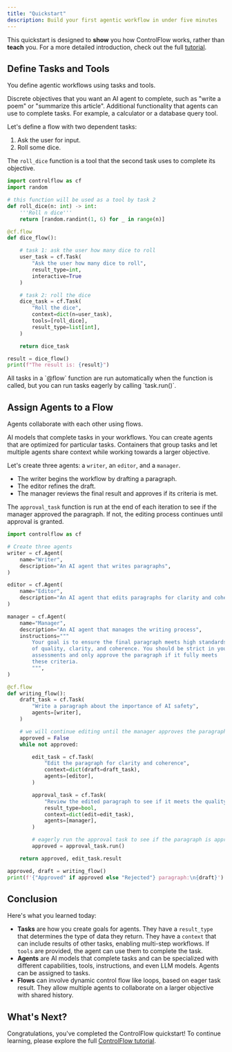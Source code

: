 ```yaml
---
title: "Quickstart"
description: Build your first agentic workflow in under five minutes
---
```



This quickstart is designed to **show** you how ControlFlow works, rather than **teach** you.
For a more detailed introduction, check out the full [tutorial](/tutorial).

<Installation />

## Define Tasks and Tools

You define agentic workflows using tasks and tools.

<CardGroup>
  <Card title="Tasks" icon="list-check" iconType="duotone" href="/concepts/tasks">
    Discrete objectives that you want an AI agent to complete, such as "write a poem" or "summarize this article".
  </Card>
  <Card title="Tools" icon="hammer" iconType="duotone" href="/concepts/tasks#providing-tools">
    Additional functionality that agents can use to complete tasks.
    For example, a calculator or a database query tool.
  </Card>
</CardGroup>

Let's define a flow with two dependent tasks:

1. Ask the user for input.
2. Roll some dice.

The `roll_dice` function is a tool that the second task uses to complete its objective.

```python
import controlflow as cf
import random

# this function will be used as a tool by task 2
def roll_dice(n: int) -> int:
    '''Roll n dice'''
    return [random.randint(1, 6) for _ in range(n)]

@cf.flow
def dice_flow():

    # task 1: ask the user how many dice to roll
    user_task = cf.Task(
        "Ask the user how many dice to roll", 
        result_type=int, 
        interactive=True
    )

    # task 2: roll the dice
    dice_task = cf.Task(
        "Roll the dice",
        context=dict(n=user_task),
        tools=[roll_dice],
        result_type=list[int],
    )

    return dice_task

result = dice_flow()
print(f"The result is: {result}")
```

<Tip>
All tasks in a `@flow` function are run automatically when the function is called, but you can run tasks eagerly by calling `task.run()`.
</Tip>

## Assign Agents to a Flow

Agents collaborate with each other using flows.

<CardGroup>
  <Card title="Agents" icon="robot" iconType="duotone" href="/concepts/agents">
    AI models that complete tasks in your workflows.
    You can create agents that are optimized for particular tasks.
  </Card>
  <Card title="Flows" icon="arrow-progress" iconType="duotone" href="/concepts/flows">
    Containers that group tasks and let multiple agents share context while working towards a larger objective.
  </Card>
</CardGroup>

Let's create three agents: a `writer`, an `editor`, and a `manager`.

- The writer begins the workflow by drafting a paragraph.
- The editor refines the draft.
- The manager reviews the final result and approves if its criteria is met.

The `approval_task` function is run at the end of each iteration to see if the manager approved the paragraph.
If not, the editing process continues until approval is granted.

```python
import controlflow as cf

# Create three agents
writer = cf.Agent(
    name="Writer",
    description="An AI agent that writes paragraphs",
)

editor = cf.Agent(
    name="Editor",
    description="An AI agent that edits paragraphs for clarity and coherence",
)

manager = cf.Agent(
    name="Manager",
    description="An AI agent that manages the writing process",
    instructions="""
        Your goal is to ensure the final paragraph meets high standards 
        of quality, clarity, and coherence. You should be strict in your 
        assessments and only approve the paragraph if it fully meets 
        these criteria.
        """,
)

@cf.flow
def writing_flow():
    draft_task = cf.Task(
        "Write a paragraph about the importance of AI safety",
        agents=[writer],
    )

    # we will continue editing until the manager approves the paragraph
    approved = False
    while not approved:

        edit_task = cf.Task(
            "Edit the paragraph for clarity and coherence",
            context=dict(draft=draft_task),
            agents=[editor],
        )

        approval_task = cf.Task(
            "Review the edited paragraph to see if it meets the quality standards",
            result_type=bool,
            context=dict(edit=edit_task),
            agents=[manager],
        )

        # eagerly run the approval task to see if the paragraph is approved
        approved = approval_task.run()

    return approved, edit_task.result

approved, draft = writing_flow()
print(f'{"Approved" if approved else "Rejected"} paragraph:\n{draft}')
```

## Conclusion

Here's what you learned today:

- **Tasks** are how you create goals for agents.
They have a `result_type` that determines the type of data they return.
They have a `context` that can include results of other tasks, enabling multi-step workflows.
If `tools` are provided, the agent can use them to complete the task.
- **Agents** are AI models that complete tasks and can be specialized with different capabilities, tools, instructions, and even LLM models.
Agents can be assigned to tasks.
- **Flows** can involve dynamic control flow like loops, based on eager task result.
They allow multiple agents to collaborate on a larger objective with shared history.

## What's Next? 

Congratulations, you've completed the ControlFlow quickstart!
To continue learning, please explore the full [ControlFlow tutorial](/tutorial).